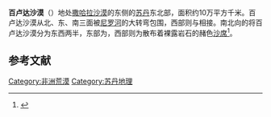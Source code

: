 {{Geobox
|name = 百卢达沙漠
|native_name = {{rtl-lang|ar|صحراء بيوضة}}
|image = Bayuda Desert NASA.jpg
|image_caption = 百卢达沙漠的卫星影像
|image_size = 280px
|biome = 沙漠
|country = {{SUD}}
|area = 100000
|lat_d = 18
|long_d = 33
}}

'''百卢达沙漠'''（{{Lang-ar|صحراء بيوضة}}）地处[[撒哈拉沙漠|撒哈拉沙漠]]的东侧的[[苏丹|苏丹]]东北部，面积约10万平方千米。百卢达沙漠从北、东、南三面被[[尼罗河|尼罗河]]的大转弯包围，西部则与{{Link-en|穆加达姆干河|Wadi Muqaddam}}相接。南北向的{{Link-en|瓦迪阿布多姆山谷|Wadi Abu Dom}}将百卢达沙漠分为东西两半，东部为{{Link-en|百卢达火山田|Bayuda volcanic field}}，西部则为散布着裸露岩石的赭色[[沙席|沙席]]<ref>{{Cite web |url=http://www.journeysbydesign.com/destinations/northern-sudan/the-bayuda-desert |title=Description of the Bayuda Desert |access-date=2021-02-07 |archive-date=2020-11-28 |archive-url=https://web.archive.org/web/20201128193530/https://journeysbydesign.com/destinations/northern-sudan/the-bayuda-desert |dead-url=no }}</ref>。

== 参考文献 ==
{{Reflist}}

{{荒漠}}

[[Category:非洲荒漠|Category:非洲荒漠]]
[[Category:苏丹地理|Category:苏丹地理]]

{{coord|18.3|32.8|type:landmark_source:googlemaps_scale:10000000|display=title}}